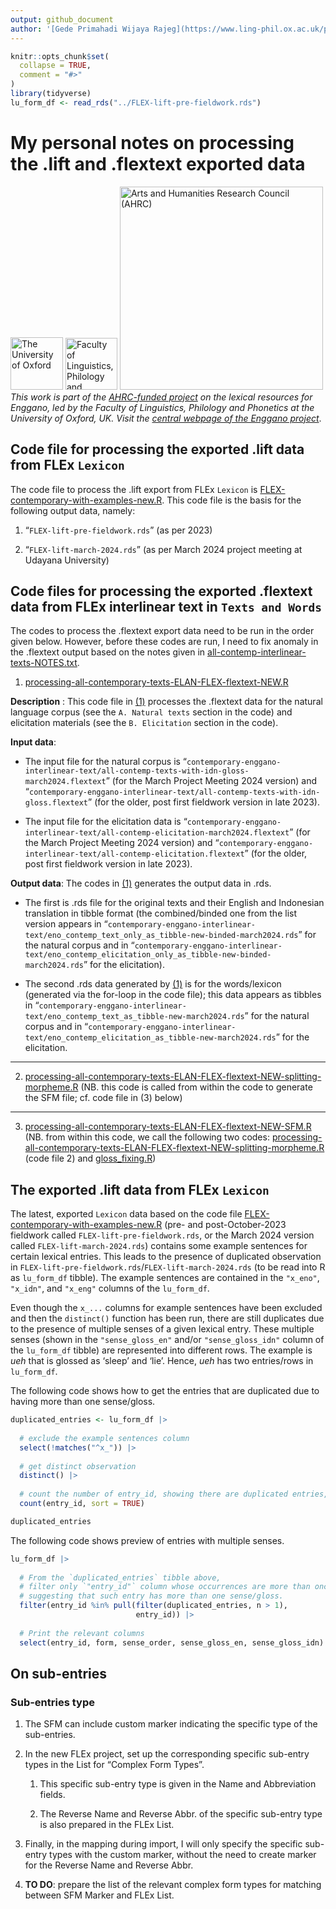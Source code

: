 ```yaml
---
output: github_document
author: '[Gede Primahadi Wijaya Rajeg](https://www.ling-phil.ox.ac.uk/people/gede-rajeg) <a itemprop="sameAs" content="https://orcid.org/0000-0002-2047-8621" href="https://orcid.org/0000-0002-2047-8621" target="orcid.widget" rel="noopener noreferrer" style="vertical-align:top;"><img src="https://orcid.org/sites/default/files/images/orcid_16x16.png" style="width:1em;margin-right:.5em;" alt="ORCID iD icon"></a><br>University of Oxford, UK & Universitas Udayana, Indonesia'
---
```


<!-- README.md is generated from README.Rmd. Please edit that file -->

```r
knitr::opts_chunk$set(
  collapse = TRUE,
  comment = "#>"
)
library(tidyverse)
lu_form_df <- read_rds("../FLEX-lift-pre-fieldwork.rds")
```

# My personal notes on processing the .lift and .flextext exported data

<!-- badges: start -->
[![The University of Oxford](../file-oxweb-logo.gif){width="84"}](https://www.ox.ac.uk/) [![Faculty of Linguistics, Philology and Phonetics, the University of Oxford](../file-lingphil.png){width="83"}](https://www.ling-phil.ox.ac.uk/) [![Arts and Humanities Research Council (AHRC)](../file-ahrc.png){width="325"}](https://www.ukri.org/councils/ahrc/) </br>*This work is part of the [AHRC-funded project](https://app.dimensions.ai/details/grant/grant.12915105) on the lexical resources for Enggano, led by the Faculty of Linguistics, Philology and Phonetics at the University of Oxford, UK. Visit the [central webpage of the Enggano project](https://enggano.ling-phil.ox.ac.uk/)*.
<!-- badges: end -->

## Code file for processing the exported .lift data from FLEx `Lexicon`

The code file to process the .lift export from FLEx `Lexicon` is [FLEX-contemporary-with-examples-new.R](https://github.com/engganolang/eno-flex/blob/main/FLEX-contemporary-with-examples-new.R). This code file is the basis for the following output data, namely:

1. "`FLEX-lift-pre-fieldwork.rds`" (as per 2023)

1. "`FLEX-lift-march-2024.rds`" (as per March 2024 project meeting at Udayana University)

## Code files for processing the exported .flextext data from FLEx interlinear text in `Texts and Words`

The codes to process the .flextext export data need to be run in the order given below. However, before these codes are run, I need to fix anomaly in the .flextext output based on the notes given in [all-contemp-interlinear-texts-NOTES.txt](https://github.com/engganolang/eno-flex/blob/main/contemporary-enggano-interlinear-text/all-contemp-interlinear-texts-NOTES.txt).

(@flextext-code-1) [processing-all-contemporary-texts-ELAN-FLEX-flextext-NEW.R](https://github.com/engganolang/eno-flex/blob/main/contemporary-enggano-interlinear-text/processing-all-contemporary-texts-ELAN-FLEX-flextext-NEW.R)

**Description** : This code file in [(@flextext-code-1)](https://github.com/engganolang/eno-flex/blob/main/contemporary-enggano-interlinear-text/processing-all-contemporary-texts-ELAN-FLEX-flextext-NEW.R) processes the .flextext data for the natural language corpus (see the `A. Natural texts` section in the code) and elicitation materials (see the `B. Elicitation` section in the code).

**Input data**: 

- The input file for the natural corpus is "`contemporary-enggano-interlinear-text/all-contemp-texts-with-idn-gloss-march2024.flextext`" (for the March Project Meeting 2024 version) and "`contemporary-enggano-interlinear-text/all-contemp-texts-with-idn-gloss.flextext`" (for the older, post first fieldwork version in late 2023). 

- The input file for the elicitation data is "`contemporary-enggano-interlinear-text/all-contemp-elicitation-march2024.flextext`" (for the March Project Meeting 2024 version) and "`contemporary-enggano-interlinear-text/all-contemp-elicitation.flextext`" (for the older, post first fieldwork version in late 2023). 

**Output data**: The codes in [(@flextext-code-1)](https://github.com/engganolang/eno-flex/blob/main/contemporary-enggano-interlinear-text/processing-all-contemporary-texts-ELAN-FLEX-flextext-NEW.R) generates the output data in .rds. 

- The first is .rds file for the original texts and their English and Indonesian translation in tibble format (the combined/binded one from the list version appears in "`contemporary-enggano-interlinear-text/eno_contemp_text_only_as_tibble-new-binded-march2024.rds`" for the natural corpus and in "`contemporary-enggano-interlinear-text/eno_contemp_elicitation_only_as_tibble-new-binded-march2024.rds`" for the elicitation). 

- The second .rds data generated by [(@flextext-code-1)](https://github.com/engganolang/eno-flex/blob/main/contemporary-enggano-interlinear-text/processing-all-contemporary-texts-ELAN-FLEX-flextext-NEW.R) is for the words/lexicon (generated via the for-loop in the code file); this data appears as tibbles in "`contemporary-enggano-interlinear-text/eno_contemp_text_as_tibble-new-march2024.rds`" for the natural corpus and in "`contemporary-enggano-interlinear-text/eno_contemp_elicitation_as_tibble-new-march2024.rds`" for the elicitation.

-------------------------------

(@flextext-code-2) [processing-all-contemporary-texts-ELAN-FLEX-flextext-NEW-splitting-morpheme.R](https://github.com/engganolang/eno-flex/blob/main/contemporary-enggano-interlinear-text/processing-all-contemporary-texts-ELAN-FLEX-flextext-NEW-splitting-morpheme.R) (NB. this code is called from within the code to generate the SFM file; cf. code file in (@flextext-code-3) below)

-------------------------------

(@flextext-code-3) [processing-all-contemporary-texts-ELAN-FLEX-flextext-NEW-SFM.R](https://github.com/engganolang/eno-flex/blob/main/contemporary-enggano-interlinear-text/processing-all-contemporary-texts-ELAN-FLEX-flextext-NEW-SFM.R) (NB. from within this code, we call the following two codes: [processing-all-contemporary-texts-ELAN-FLEX-flextext-NEW-splitting-morpheme.R](https://github.com/engganolang/eno-flex/blob/main/contemporary-enggano-interlinear-text/processing-all-contemporary-texts-ELAN-FLEX-flextext-NEW-splitting-morpheme.R) (code file @flextext-code-2) and [gloss_fixing.R](https://github.com/engganolang/eno-flex/blob/main/contemporary-enggano-interlinear-text/gloss_fixing.R))

## The exported .lift data from FLEx `Lexicon`


The latest, exported `Lexicon` data based on the code file [FLEX-contemporary-with-examples-new.R](https://github.com/engganolang/eno-flex/blob/main/FLEX-contemporary-with-examples-new.R) (pre- and post-October-2023 fieldwork called `FLEX-lift-pre-fieldwork.rds`, or the March 2024 version called `FLEX-lift-march-2024.rds`) contains some example sentences for certain lexical entries. This leads to the presence of duplicated observation in `FLEX-lift-pre-fieldwork.rds`/`FLEX-lift-march-2024.rds` (to be read into R as `lu_form_df` tibble). The example sentences are contained in the `"x_eno"`, `"x_idn"`, and `"x_eng"` columns of the `lu_form_df`.

Even though the `x_...` columns for example sentences have been excluded and then the `distinct()` function has been run, there are still duplicates due to the presence of multiple senses of a given lexical entry. These multiple senses (shown in the `"sense_gloss_en"` and/or `"sense_gloss_idn"` column of the `lu_form_df` tibble) are represented into different rows. The example is *ueh* that is glossed as 'sleep' and 'lie'. Hence, *ueh* has two entries/rows in `lu_form_df`.

The following code shows how to get the entries that are duplicated due to having more than one sense/gloss.

```r
duplicated_entries <- lu_form_df |> 
  
  # exclude the example sentences column
  select(!matches("^x_")) |> 
  
  # get distinct observation
  distinct() |> 
  
  # count the number of entry_id, showing there are duplicated entries, still.
  count(entry_id, sort = TRUE)

duplicated_entries
```


The following code shows preview of entries with multiple senses.

```r
lu_form_df |> 
  
  # From the `duplicated_entries` tibble above,
  # filter only `"entry_id"` column whose occurrences are more than once,
  # suggesting that such entry has more than one sense/gloss.
  filter(entry_id %in% pull(filter(duplicated_entries, n > 1),
                            entry_id)) |> 
  
  # Print the relevant columns
  select(entry_id, form, sense_order, sense_gloss_en, sense_gloss_idn)
```


## On sub-entries

### Sub-entries type

1. The SFM can include custom marker indicating the specific type of the sub-entries.

1. In the new FLEx project, set up the corresponding specific sub-entry types in the List for "Complex Form Types".

    1. This specific sub-entry type is given in the Name and Abbreviation fields.
    
    1. The Reverse Name and Reverse Abbr. of the specific sub-entry type is also prepared in the FLEx List.
    
1. Finally, in the mapping during import, I will only specify the specific sub-entry types with the custom marker, without the need to create marker for the Reverse Name and Reverse Abbr.

1. __TO DO__: prepare the list of the relevant complex form types for matching between SFM Marker and FLEx List.
